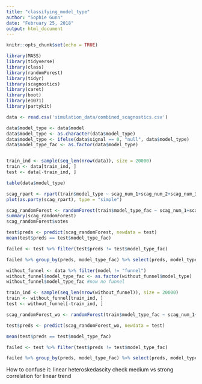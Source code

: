 ```yaml
---
title: "classifying_model_type"
author: "Sophie Gunn"
date: "February 25, 2018"
output: html_document
---
```


```r
knitr::opts_chunk$set(echo = TRUE)
```

```r
library(MASS)
library(tidyverse)
library(class)
library(randomForest)
library(tidyr)
library(scagnostics)
library(caret)
library(boot)
library(e1071)
library(partykit)
```

```r
data <- read.csv('simulation_data/combined_scagnostics.csv')

```


```r
data$model_type <- data$model
data$model_type <- as.character(data$model_type)
data$model_type <- ifelse(data$signal == 0, "null", data$model_type) 
data$model_type_fac <- as.factor(data$model_type)


train_ind <- sample(seq_len(nrow(data)), size = 20000)
train <- data[train_ind, ]
test <- data[-train_ind, ] 

table(data$model_type)
```

```r
scag_rpart <- rpart(train$model_type ~ scag_num_1+scag_num_2+scag_num_3+scag_num_4+scag_num_5+scag_num_6+scag_num_7+scag_num_8+scag_num_9, data = train)
plot(as.party(scag_rpart), type = "simple")

scag_randomForest <- randomForest(train$model_type_fac ~ scag_num_1+scag_num_2+scag_num_3+scag_num_4+scag_num_5+scag_num_6+scag_num_7+scag_num_8+scag_num_9, data = train)
summary(scag_randomForest)
scag_randomForest$votes

test$preds <- predict(scag_randomForest, newdata = test)
mean(test$preds == test$model_type_fac)

failed <- test %>% filter(test$preds != test$model_type_fac)

failed %>% group_by(preds, model_type_fac) %>% select(preds, model_type_fac) %>% table()


```

```r
without_funnel <- data %>% filter(model != "funnel")
without_funnel$model_type_fac <- as.factor(without_funnel$model_type)
without_funnel$model_type_fac #now no funnel

train_ind <- sample(seq_len(nrow(without_funnel)), size = 20000)
train <- without_funnel[train_ind, ]
test <- without_funnel[-train_ind, ] 

scag_randomForest_wo <- randomForest(train$model_type_fac ~ scag_num_1+scag_num_2+scag_num_3+scag_num_4+scag_num_5+scag_num_6+scag_num_7+scag_num_8+scag_num_9, data = train, ntree = 400, mtry = 3)

test$preds <- predict(scag_randomForest_wo, newdata = test)

mean(test$preds == test$model_type_fac)

failed <- test %>% filter(test$preds != test$model_type_fac)

failed %>% group_by(preds, model_type_fac) %>% select(preds, model_type_fac) %>% table()
```


How to confuse it:
linear heteroskedascity
check medium vs strong correlation for linear trend